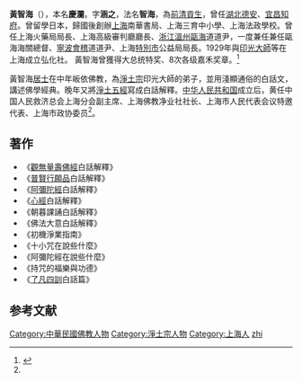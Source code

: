 '''黃智海'''（{{bd|1875年||1961年|}}），本名'''慶瀾'''，字'''涵之'''，法名'''智海'''，為[[前清|前清]][[貢生|貢生]]，曾任[[湖北|湖北]][[德安府|德安]]、[[宜昌|宜昌]][[知府|知府]]。曾留學日本，歸國後創辦[[上海|上海]]南華書局、上海三育中小學、上海法政學校。曾任上海火藥局局長、上海高級審判廳廳長、[[浙江|浙江]][[溫州|溫州]][[甌海|甌海]]道道尹，一度兼任兼任甌海海關總督、[[寧波|寧波]][[會稽|會稽]]道道尹、上海[[特別市|特別市]]公益局局長。1929年與[[印光大師|印光大師]]等在上海成立弘化社。 黃智海曾獲得大总统特奖、8次各级嘉禾奖章。<ref name=地方志>{{cite news |title=黄庆澜(1875～1961年) |url=https://web.archive.org/web/20180426181158/http://www.shtong.gov.cn/node2/node4/node2249/zabei/node40620/node40622/node63623/userobject1ai52138.html |publisher=区县志 >> 区志 >> 闸北区志 >> 第三十九编人物 >> 一、传略 >> 节}}</ref>

黃智海[[居士|居士]]在中年皈依佛教，為[[淨土宗|淨土宗]]印光大師的弟子，並用淺顯通俗的白話文，講述佛學經典。晚年又將[[淨土五經|淨土五經]]寫成白話解釋。[[中华人民共和国|中华人民共和国]]成立后，黄任中国人民救济总会上海分会副主席、上海佛教净业社社长、上海市人民代表会议特邀代表、上海市政协委员<ref name=地方志/>。
==著作==
*《[[觀無量壽佛經|觀無量壽佛經]]白話解釋》
*《[[普賢行願品|普賢行願品]]白話解釋》
*《[[阿彌陀經|阿彌陀經]]白話解釋》
*《[[心經|心經]]白話解釋》
*《朝暮課誦白話解釋》
*《佛法大意白話解釋》
*《初機淨業指南》
*《十小咒在說些什麼》
*《阿彌陀經在說些什麼》
*《持咒的福樂與功德》
*《[[了凡四訓|了凡四訓]]白話篇》

==参考文献==
{{reflist}}

{{wikisource|了凡四訓白話篇}}
{{normdaten}}
{{DEFAULTSORT:huang zhihai}}
[[Category:中華民國佛教人物|Category:中華民國佛教人物]]
[[Category:淨土宗人物|Category:淨土宗人物]]
[[Category:上海人|Category:上海人]]
[[Category:黃姓|zhi]]